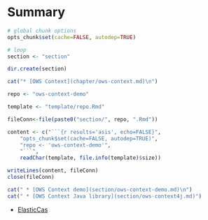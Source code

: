# Summary

```r
# global chunk options
opts_chunk$set(cache=FALSE, autodep=TRUE)
```

```r

# loop
section <- "section"

dir.create(section)

cat("* [OWS Context](chapter/ows-context.md)\n")

repo <- "ows-context-demo"

template <- "template/repo.Rmd"

fileConn<-file(paste0("section/", repo, ".Rmd"))

content <- c("```{r results='asis', echo=FALSE}",
	"opts_chunk$set(cache=FALSE, autodep=TRUE)",
	"repo <- 'ows-context-demo'",
	"```",
 	readChar(template, file.info(template)$size)) 

writeLines(content, fileConn)
close(fileConn)

cat(" * [OWS Context demo](section/ows-context-demo.md)\n")
cat(" * [OWS Context Java library](section/ows-context4j.md)")
```
* [ElasticCas](chapter/elasticCas.md)
